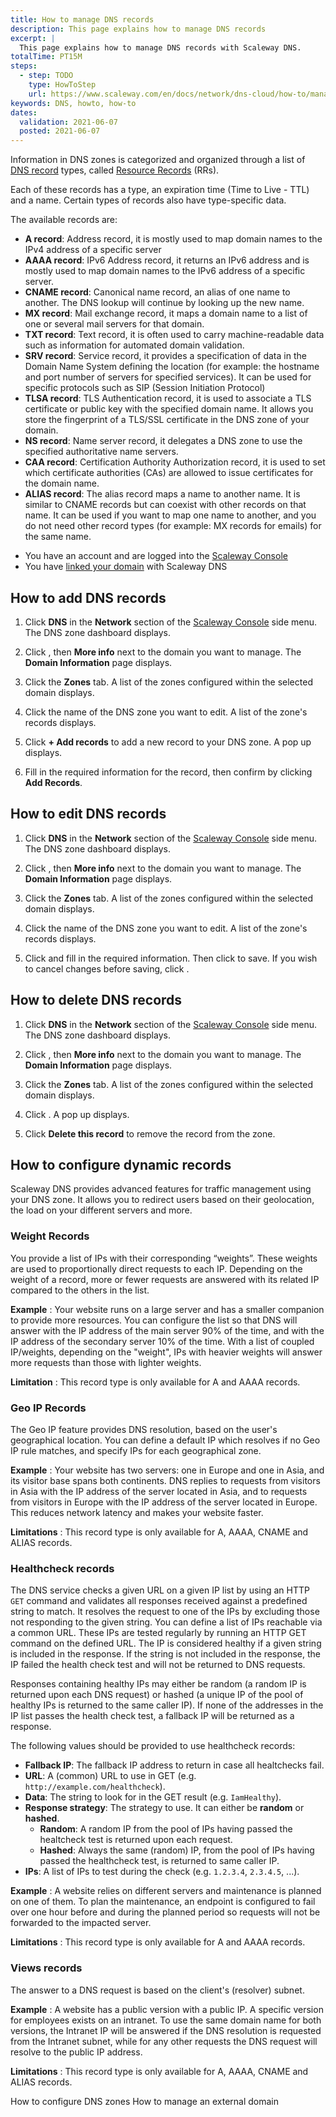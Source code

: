 ```yaml
---
title: How to manage DNS records
description: This page explains how to manage DNS records
excerpt: |
  This page explains how to manage DNS records with Scaleway DNS.
totalTime: PT15M
steps:
  - step: TODO
    type: HowToStep
    url: https://www.scaleway.com/en/docs/network/dns-cloud/how-to/manage-dns-records/
keywords: DNS, howto, how-to
dates:
  validation: 2021-06-07
  posted: 2021-06-07
---
```


Information in DNS zones is categorized and organized through a list of [DNS record](/network/dns-cloud/concepts/#dns-record) types, called [Resource Records](/network/dns-cloud/concepts/#resource-record) (RRs).

Each of these records has a type, an expiration time (Time to Live - TTL) and a name. Certain types of records also have type-specific data.

The available records are:

* **A record**: Address record, it is mostly used to map domain names to the IPv4 address of a specific server
* **AAAA record**: IPv6 Address record, it returns an IPv6 address and is mostly used to map domain names to the IPv6 address of a specific server. 
* **CNAME record**: Canonical name record, an alias of one name to another. The DNS lookup will continue by looking up the new name. 
* **MX record**: Mail exchange record, it maps a domain name to a list of one or several mail servers for that domain.
* **TXT record**: Text record, it is often used to carry machine-readable data such as information for automated domain validation.
* **SRV record**: Service record, it provides a specification of data in the Domain Name System defining the location (for example: the hostname and port number of servers for specified services). It can be used for specific protocols such as SIP (Session Initiation Protocol)
* **TLSA record**: TLS Authentication record, it is used to associate a TLS certificate or public key with the specified domain name. It allows you store the fingerprint of a TLS/SSL certificate in the DNS zone of your domain.
* **NS record**: Name server record, it delegates a DNS zone to use the specified authoritative name servers.
* **CAA record**: Certification Authority Authorization record, it is used to set which certificate authorities (CAs) are allowed to issue certificates for the domain name.
* **ALIAS record**: The alias record maps a name to another name. It is similar to CNAME records but can coexist with other records on that name. It can be used if you want to map one name to another, and you do not need other record types (for example: MX records for emails) for the same name.

<Message type="requirement">

- You have an account and are logged into the [Scaleway Console](https://console.scaleway.com) 
- You have [linked your domain](/network/dns-cloud/how-to/add-external-domain) with Scaleway DNS

</Message>

## How to add DNS records

1. Click **DNS** in the **Network** section of the [Scaleway Console](https://console.scaleway.com) side menu. The DNS zone dashboard displays.

2. Click <Icon name="more" />, then **More info** next to the domain you want to manage. The **Domain Information** page displays.

3. Click the **Zones** tab. A list of the zones configured within the selected domain displays.

4. Click the name of the DNS zone you want to edit. A list of the zone's records displays.

5. Click **+ Add records** to add a new record to your DNS zone. A pop up displays.

6. Fill in the required information for the record, then confirm by clicking **Add Records**.
  <Lightbox src="assets/scaleway-dns-add-records.png" alt="" />

## How to edit DNS records

1. Click **DNS** in the **Network** section of the [Scaleway Console](https://console.scaleway.com) side menu. The DNS zone dashboard displays.

2. Click <Icon name="more" />, then **More info** next to the domain you want to manage. The **Domain Information** page displays.

3. Click the **Zones** tab. A list of the zones configured within the selected domain displays.

4. Click the name of the DNS zone you want to edit. A list of the zone's records displays.

5. Click <Icon name="edit" /> and fill in the required information. Then click <Icon name="validate" /> to save. If you wish to cancel changes before saving, click <Icon name="cancel" />.
    <Lightbox src="assets/scaleway-dns-edit-records.png" alt="" />


## How to delete DNS records


1. Click **DNS** in the **Network** section of the [Scaleway Console](https://console.scaleway.com) side menu. The DNS zone dashboard displays.

2. Click <Icon name="more" />, then **More info** next to the domain you want to manage. The **Domain Information** page displays.

3. Click the **Zones** tab. A list of the zones configured within the selected domain displays.

4. Click <Icon name="delete" />. A pop up displays. 
    <Lightbox src="assets/scaleway-dns-confirm-delete.png" alt="" />

5. Click **Delete this record** to remove the record from the zone. 

## How to configure dynamic records

Scaleway DNS provides advanced features for traffic management using your DNS zone. It allows you to redirect users based on their geolocation, the load on your different servers and more. 

### Weight Records


You provide a list of IPs with their corresponding “weights”. These weights are used to proportionally direct requests to each IP. Depending on the weight of a record, more or fewer requests are answered with its related IP compared to the others in the list.

**Example**
: Your website runs on a large server and has a smaller companion to provide more resources. You can configure the list so that DNS will answer with the IP address of the main server 90% of the time, and with the IP address of the secondary server 10% of the time.  With a list of coupled IP/weights, depending on the "weight", IPs with heavier weights will answer more requests than those with lighter weights.

**Limitation**
: This record type is only available for A and AAAA records.

<Lightbox src="assets/scaleway-dns-weighted.png" alt="" />



### Geo IP Records

The Geo IP feature provides DNS resolution, based on the user's geographical location. You can define a default IP which resolves if no Geo IP rule matches, and specify IPs for each geographical zone.

**Example**
: Your website has two servers: one in Europe and one in Asia, and its visitor base spans both continents. DNS replies to requests from visitors in Asia with the IP address of the server located in Asia, and to requests from visitors in Europe with the IP address of the server located in Europe. This reduces network latency and makes your website faster.

**Limitations**
: This record type is only available for A, AAAA, CNAME and ALIAS records.

<Lightbox src="assets/scaleway-dns-geo-ip.png" alt="" />


### Healthcheck records

The DNS service checks a given URL on a given IP list by using an HTTP `GET` command and validates all responses received against a predefined string to match. It resolves the request to one of the IPs by excluding those not responding to the given string.
You can define a list of IPs reachable via a common URL. These IPs are tested regularly by running an HTTP GET command on the defined URL. The IP is considered healthy if a given string is included in the response. If the string is not included in the response, the IP failed the health check test and will not be returned to DNS requests. 

Responses containing healthy IPs may either be random (a random IP is returned upon each DNS request) or hashed (a unique IP of the pool of healthy IPs is returned to the same caller IP). If none of the addresses in the IP list passes the health check test, a fallback IP will be returned as a response. 

The following values should be provided to use healthcheck records:

*	**Fallback IP**: The fallback IP address to return in case all healtchecks fail.
* **URL**: A (common) URL to use in GET (e.g. `http://example.com/healthcheck`).
* **Data**: The string to look for in the GET result (e.g. `IamHealthy`).
* **Response strategy**: The strategy to use. It can either be **random** or **hashed**.
    * **Random**: A random IP from the pool of IPs having passed the healtcheck test is returned upon each request.
    * **Hashed**: Always the same (random) IP, from the pool of IPs having passed the healthcheck test, is returned to same caller IP.
* **IPs**: A list of IPs to test during the check (e.g. `1.2.3.4`, `2.3.4.5`, ...).

**Example**
: A website relies on different servers and maintenance is planned on one of them. To plan the maintenance, an endpoint is configured to fail over one hour before and during the planned period so requests will not be forwarded to the impacted server.

**Limitations**
: This record type is only available for A and AAAA records.

<Lightbox src="assets/scaleway-dns-healthcheck.png" alt="" />


### Views records

The answer to a DNS request is based on the client's (resolver) subnet.

**Example**
: A website has a public version with a public IP. A specific version for employees exists on an intranet. To use the same domain name for both versions, the Intranet IP will be answered if the DNS resolution is requested from the Intranet subnet, while for any other requests the DNS request will resolve to the public IP address.

**Limitations**
: This record type is only available for A, AAAA, CNAME and ALIAS records.

<Lightbox src="assets/scaleway-dns-view.png" alt="" />

<Navigation title="See Also">
  <PreviousButton to="/network/dns-cloud/how-to/configure-dns-zones/">How to configure DNS zones</PreviousButton>
  <NextButton to="/network/dns-cloud/how-to/manage-external-domain/">How to manage an external domain</NextButton>
</Navigation>